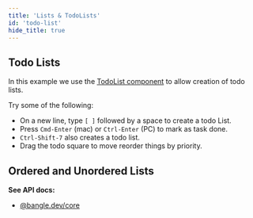 ```yaml
---
title: 'Lists & TodoLists'
id: 'todo-list'
hide_title: true
---
```



## Todo Lists

In this example we use the [TodoList component](/docs/api/core#todolist-component) to allow creation of todo lists.

<VanillaCodeExample
  filePath={filePath1}
  language="js"
  createEditor={example1}
/>

Try some of the following:

- On a new line, type `[ ]` followed by a space to create a todo List.
- Press `Cmd-Enter` (mac) or `Ctrl-Enter` (PC) to mark as task done.
- `Ctrl-Shift-7` also creates a todo list.
- Drag the todo square to move reorder things by priority.

## Ordered and Unordered Lists

<VanillaCodeExample
  filePath={filePath2}
  language="js"
  createEditor={example2}
/>

**See API docs:**

- [@bangle.dev/core](/docs/api/core#components)
